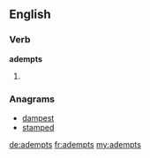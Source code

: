 ==English==

===Verb===
'''adempts'''

# {{third-person singular of|adempt}}

===Anagrams===
* [[dampest#English|dampest]]
* [[stamped#English|stamped]]

[[de:adempts]]
[[fr:adempts]]
[[my:adempts]]